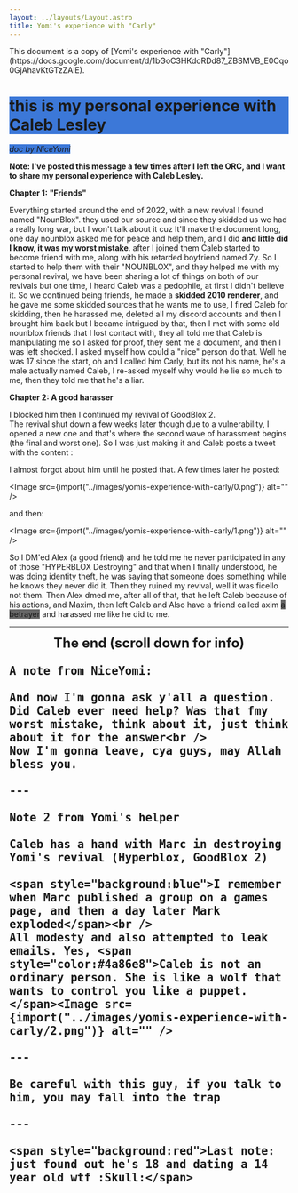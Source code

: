 ```yaml
---
layout: ../layouts/Layout.astro
title: Yomi's experience with "Carly"
---
```



<div class="notification">
	This document is a copy of [Yomi's experience with
	"Carly"](https://docs.google.com/document/d/1bGoC3HKdoRDd87_ZBSMVB_E0Cqo0GjAhavKtGTzZAiE).
</div>

<h1 style="background:#3c78d8">
	this is my personal experience with Caleb Lesley
</h1>
<em style="background:#3c78d8">doc by NiceYomi</em>

**Note: I've posted this message a few times after I left the ORC, and I want to share my personal experience with Caleb Lesley.**

**Chapter 1: "Friends"**

Everything started around the end of 2022, with a new revival I found named "NounBlox". they used our source and since they skidded us we had a really long war, but I won't talk about it cuz It'll make the document long, one day nounblox asked me for peace and help them, and I did **and little did I know, it was my worst mistake**. after I joined them Caleb started to become friend with me, along with his retarded boyfriend named Zy. So I started to help them with their "NOUNBLOX", and they helped me with my personal revival, we have been sharing a lot of things on both of our revivals but one time, I heard Caleb was a pedophile, at first I didn't believe it. So we continued being friends, he made a **skidded 2010 renderer**, and he gave me some skidded sources that he wants me to use, I fired Caleb for skidding, then he harassed me, deleted all my discord accounts and then I brought him back but I became intrigued by that, then I met with some old nounblox friends that I lost contact with, they all told me that Caleb is manipulating me so I asked for proof, they sent me a document, and then I was left shocked. I asked myself how could a "nice" person do that. Well he was 17 since the start, oh and I called him Carly, but its not his name, he's a male actually named Caleb, I re-asked myself why would he lie so much to me, then they told me that he's a liar.

**Chapter 2: A good harasser**

I blocked him then I continued my revival of GoodBlox 2.  
The revival shut down a few weeks later though due to a vulnerability, I opened a new one and that's where the second wave of harassment begins (the final and worst one). So I was just making it and Caleb posts a tweet with the content :

I almost forgot about him until he posted that. A few times later he posted:

<Image src={import("../images/yomis-experience-with-carly/0.png")} alt="" />

and then:

<Image src={import("../images/yomis-experience-with-carly/1.png")} alt="" />

So I DM'ed Alex (a good friend) and he told me he never participated in any of those "HYPERBLOX Destroying" and that when I finally understood, he was doing identity theft, he was saying that someone does something while he knows they never did it. Then they ruined my revival, well it was ficello not them. Then Alex dmed me, after all of that, that he left Caleb because of his actions, and Maxim, then left Caleb and Also have a friend called axim <span style="background:#666">a betrayer</span> and harassed me like he did to me.

---

<strong style="font-size:1.5rem">
	<div style="text-align:center">
		The end  
    	(scroll down for info)
    </div>

    A note from NiceYomi:

    And now I'm gonna ask y'all a question. Did Caleb ever need help? Was that fmy worst mistake, think about it, just think about it for the answer<br />
    Now I'm gonna leave, cya guys, may Allah bless you.

    ---

    Note 2 from Yomi's helper

    Caleb has a hand with Marc in destroying Yomi's revival (Hyperblox, GoodBlox 2)

    <span style="background:blue">I remember when Marc published a group on a games page, and then a day later Mark exploded</span><br />
    All modesty and also attempted to leak emails. Yes, <span style="color:#4a86e8">Caleb is not an ordinary person. She is like a wolf that wants to control you like a puppet.</span><Image src={import("../images/yomis-experience-with-carly/2.png")} alt="" />

    ---

    Be careful with this guy, if you talk to him, you may fall into the trap

    ---

    <span style="background:red">Last note: just found out he's 18 and dating a 14 year old wtf :Skull:</span>

</strong>
